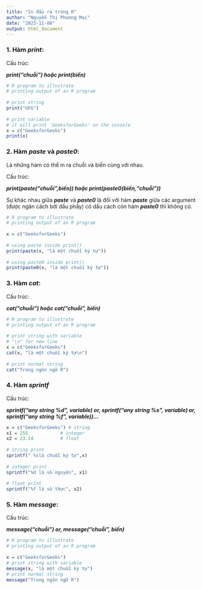 ```yaml
---
title: "In đầu ra trong R"
author: "Nguyễn Thị Phương Mai"
date: "2023-11-08"
output: html_document
---
```


### 1. Hàm ***print***:

Cấu trúc:

***print("chuỗi") hoặc print(biến)***

```r
# R program to illustrate
# printing output of an R program
 
# print string
print("GFG")
 
# print variable
# it will print 'GeeksforGeeks' on the console
x = c("GeeksforGeeks")
print(x)
```

### 2. Hàm ***paste*** và ***paste0***:

Là những hàm có thể in ra chuỗi và biến cùng với nhau.

Cấu trúc:

***print(paste("chuỗi",biến)) hoặc print(paste0(biến,"chuỗi"))***

Sự khác nhau giữa ***paste*** và ***paste0*** là đối với hàm ***paste*** giữa các argument (được ngăn cách bởi dấu phẩy) có dấu cách còn hàm ***paste0*** thì không có.

```r
# R program to illustrate
# printing output of an R program
 
x = c("GeeksforGeeks")
 
# using paste inside print()
print(paste(x, "là một chuỗi ký tự")) 
 
# using paste0 inside print()
print(paste0(x, "là một chuỗi ký tự")) 
```

### 3. Hàm ***cat***:

Cấu trúc:

***cat("chuỗi") hoặc cat("chuỗi", biến)***

```r
# R program to illustrate
# printing output of an R program
 
# print string with variable
# "\n" for new line
x = c("GeeksforGeeks")
cat(x, "là một chuỗi ký tự\n") 
 
# print normal string
cat("Trong ngôn ngữ R")
```

### 4. Hàm ***sprintf***

Cấu trúc:

***sprintf("any string %d", variable) or, sprintf("any string %s", variable) or, sprintf("any string %f", variable))...***

```r
x = c("GeeksforGeeks") # string
x1 = 255            # integer
x2 = 23.14          # float 
 
# string print
sprintf(" %slà chuỗi ký tự",x)
 
# integer print
sprintf("%d là số nguyên", x1)
 
# float print
sprintf("%f là số thực", x2)
```

### 5. Hàm ***message***:

Cấu trúc:

***message("chuỗi") or, message("chuỗi", biến)***

```r
# R program to illustrate
# printing output of an R program
 
x = c("GeeksforGeeks")
# print string with variable
message(x, "là một chuỗi ký tự") 
# print normal string
message("Trong ngôn ngữ R")

```
